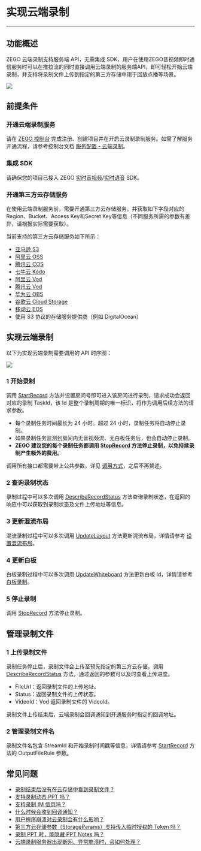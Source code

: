 # 实现云端录制

---

## 功能概述

ZEGO 云端录制支持服务端 API，无需集成 SDK，用户在使用ZEGO音视频即时通信服务时可以在推拉流的同时直接调用云端录制的服务端API，即可轻松开始云端录制，并支持将录制文件上传到指定的第三方存储中用于回放点播等场景。

<Frame width="512" height="auto" caption=""><img src="https://storage.zego.im/sdk-doc/Pics/Common/CloudRecord/FastStart/CloudRecordStructure.png" /></Frame>

## 前提条件

### 开通云端录制服务

请在 [ZEGO 控制台](https://console.zego.im) 完成注册、创建项目并在开启云录制录制服务。如需了解服务开通流程，请参考控制台文档 [服务配置 - 云端录制](https://doc-zh.zego.im/article/14334)。

### 集成 SDK

请确保您的项目已接入 ZEGO [实时音视频](https://doc-zh.zego.im/article/195)/[实时语音](https://doc-zh.zego.im/article/3575) SDK。

### 开通第三方云存储服务

在使用云端录制服务前，需要开通第三方云存储服务，并获取如下字段对应的Region、Bucket、Access Key和Secret Key等信息（不同服务所需的参数有差异，请根据实际需要获取）。

当前支持的第三方云存储服务如下所示：
- [亚马逊 S3](https://aws.amazon.com/cn/s3/?c=s&sec=srv)
- [阿里云 OSS](https://www.aliyun.com/product/oss)
- [腾讯云 COS](https://cloud.tencent.com/product/cos)
- [七牛云 Kodo](https://www.qiniu.com/products/kodo)
- [阿里云 Vod](https://www.aliyun.com/product/vod)
- [腾讯云 Vod](https://cloud.tencent.com/product/vod)
- [华为云 OBS](https://www.huaweicloud.com/product/obs.html)
- [谷歌云 Cloud Storage](https://cloud.google.com/storage)
- [移动云 EOS](https://icloud.sh.chinamobile.com/)
- 使用 S3 协议的存储服务提供商（例如 DigitalOcean）

## 实现云端录制

以下为实现云端录制需要调用的 API 时序图：

<Frame width="512" height="auto" caption=""><img src="https://storage.zego.im/sdk-doc/Pics/Common/CloudRecord/FastStart/APISequenceV2.png" /></Frame>

### 1 开始录制

调用 [StartRecord](https://doc-zh.zego.im/article/12322) 方法并设置房间号即可进入该房间进行录制，请求成功会返回对应的录制 TaskId，该 Id 是整个录制周期的唯一标识，将作为调用后续方法的请求参数。

<Note title="Note">


- 每个录制任务时间最长为 24 小时。超过 24 小时，录制任务将自动停止录制。
- 如果录制任务监测到房间内无音视频流、无白板任务后，也会自动停止录制。
- <b>ZEGO 建议您的每个录制任务都调用 [StopRecord](https://doc-zh.zego.im/article/12350) 方法停止录制，以免持续录制产生额外的费用。</b>
</Note>

调用所有接口都需要带上公共参数，详见 [调用方式](https://doc-zh.zego.im/article/12337)，之后不再赘述。

### 2 查询录制状态

录制过程中可以多次调用 [DescribeRecordStatus](https://doc-zh.zego.im/article/12332) 方法查询录制状态，在返回的响应中可以获取到录制状态及文件上传地址等信息。

### 3 更新混流布局

混流录制过程中可以多次调用 [UpdateLayout](https://doc-zh.zego.im/article/12352) 方法更新混流布局，详情请参考 [设置混流布局](../Common%20Features/Set%20the%20Mixed%20Flow%20Layout.mdx)。

### 4 更新白板

白板录制过程中可以多次调用 [UpdateWhiteboard](https://doc-zh.zego.im/article/12334) 方法更新白板 Id，详情请参考 [白板录制](../Common%20Features/Whiteboard%20Recording.mdx)。

### 5 停止录制

调用 [StopRecord](https://doc-zh.zego.im/article/12350) 方法停止录制。

## 管理录制文件

### 1 上传录制文件

录制任务停止后，录制文件会上传至预先指定的第三方云存储。调用 [DescribeRecordStatus](https://doc-zh.zego.im/article/12332) 方法，通过返回的参数可以及时查看上传进度。

* FileUrl：返回录制文件的上传地址。
* Status：返回录制文件的上传状态。
* VideoId：Vod 返回录制文件的 VideoId。

录制文件上传结束后，云端录制会回调通知到开通服务时指定的回调地址。

### 2 管理录制文件名

录制文件名包含 StreamId 和开始录制时间戳等信息，详情请参考 [StartRecord](https://doc-zh.zego.im/article/12322) 方法的 OutputFileRule 参数。

## 常见问题

- [录制结束后没有在云存储中看到录制文件？](https://doc-zh.zego.im/faq/No_record)
- [支持录制动态 PPT 吗？](https://doc-zh.zego.im/faq/Support_Dynamic_PPT)
- [支持录制 IM 信息吗？](https://doc-zh.zego.im/faq/record_IM)
- [什么时候会收到回调通知？](https://doc-zh.zego.im/faq/record_callback)
- [用户程序崩溃对云录制会有什么影响？](https://doc-zh.zego.im/faq/user_crash)
- [第三方云存储参数（StorageParams）支持传入临时授权的 Token 吗？](https://doc-zh.zego.im/faq/storage_params_token)
- [录制 PPT 时，能隐藏 PPT Notes 吗？](https://doc-zh.zego.im/faq/Hide_PPT_Notes)
- [云端录制服务器出现断网、异常崩溃时，会如何处理？](https://doc-zh.zego.im/faq/record_crash)
